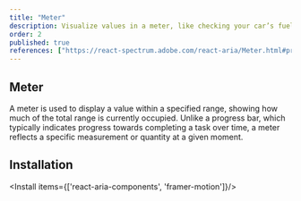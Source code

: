 ```yaml
---
title: "Meter"
description: Visualize values in a meter, like checking your car’s fuel gauge, great for displaying measurements at a glance..
order: 2
published: true
references: ["https://react-spectrum.adobe.com/react-aria/Meter.html#props", "https://www.framer.com/motion/animation/"]
---
```



## Meter

A meter is used to display a value within a specified range, showing how much of the total range is currently occupied.
Unlike a progress bar, which typically indicates progress towards completing a task over time, a meter reflects a specific measurement or
quantity at a given moment.

<How toUse="statuses/meter-demo" />

## Installation
<Install items={['react-aria-components', 'framer-motion']}/>
<SourceCode toShow='meter'/>
